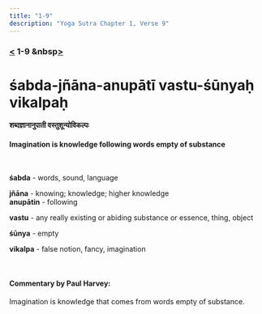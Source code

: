 ```yaml
---
title: "1-9"
description: "Yoga Sutra Chapter 1, Verse 9"
---
```


### [<](/Chapter-1/1-8) 1-9 &nbsp[>](/Chapter-1/1-10/)

# śabda-jñāna-anupātī vastu-śūnyaḥ vikalpaḥ

#### शब्दज्ञानानुपाती वस्तुशून्योविकल्पः

#### Imagination is knowledge following words empty of substance

<br />

**śabda** - words, sound, language <br />

**jñāna** - knowing; knowledge; higher knowledge <br />
**anupātin** - following <br />

**vastu** - any really existing or abiding substance or essence, thing, object <br />

**śūnya** - empty <br />

**vikalpa** - false notion, fancy, imagination <br />

<br />

#### Commentary by Paul Harvey:

Imagination is knowledge that comes from words empty of substance.
